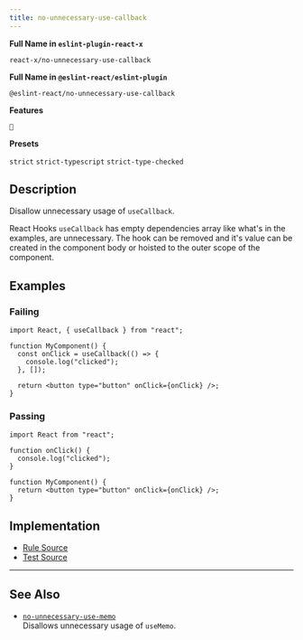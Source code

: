 ```yaml
---
title: no-unnecessary-use-callback
---
```


**Full Name in `eslint-plugin-react-x`**

```plain copy
react-x/no-unnecessary-use-callback
```

**Full Name in `@eslint-react/eslint-plugin`**

```plain copy
@eslint-react/no-unnecessary-use-callback
```

**Features**

`🧪`

**Presets**

`strict`
`strict-typescript`
`strict-type-checked`

## Description

Disallow unnecessary usage of `useCallback`.

React Hooks `useCallback` has empty dependencies array like what's in the examples, are unnecessary. The hook can be removed and it's value can be created in the component body or hoisted to the outer scope of the component.

## Examples

### Failing

```tsx
import React, { useCallback } from "react";

function MyComponent() {
  const onClick = useCallback(() => {
    console.log("clicked");
  }, []);

  return <button type="button" onClick={onClick} />;
}
```

### Passing

```tsx
import React from "react";

function onClick() {
  console.log("clicked");
}

function MyComponent() {
  return <button type="button" onClick={onClick} />;
}
```

## Implementation

- [Rule Source](https://github.com/Rel1cx/eslint-react/tree/main/packages/plugins/eslint-plugin-react-x/src/rules/no-unnecessary-use-callback.ts)
- [Test Source](https://github.com/Rel1cx/eslint-react/tree/main/packages/plugins/eslint-plugin-react-x/src/rules/no-unnecessary-use-callback.spec.ts)

---

## See Also

- [`no-unnecessary-use-memo`](./no-unnecessary-use-memo)\
  Disallows unnecessary usage of `useMemo`.
